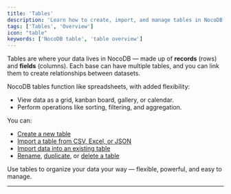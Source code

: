 ```yaml
---
title: 'Tables'
description: 'Learn how to create, import, and manage tables in NocoDB.'
tags: ['Tables', 'Overview']
icon: "table"
keywords: ['NocoDB table', 'table overview']
---
```


Tables are where your data lives in NocoDB — made up of **records** (rows) and **fields** (columns). Each base can have multiple tables, and you can link them to create relationships between datasets.

NocoDB tables function like spreadsheets, with added flexibility:
- View data as a grid, kanban board, gallery, or calendar.
- Perform operations like sorting, filtering, and aggregation.

You can:
- [Create a new table](/docs/product-docs/tables/create-table)
- [Import a table from CSV, Excel, or JSON](/docs/product-docs/tables/create-table-via-import)
- [Import data into an existing table](/docs/product-docs/tables/import-data-into-existing-table)
- [Rename](/docs/product-docs/tables/actions-on-table#rename-table), [duplicate](/docs/product-docs/tables/actions-on-table#duplicate-table), or [delete a table](/docs/product-docs/tables/actions-on-table#delete-table)

Use tables to organize your data your way — flexible, powerful, and easy to manage.

---